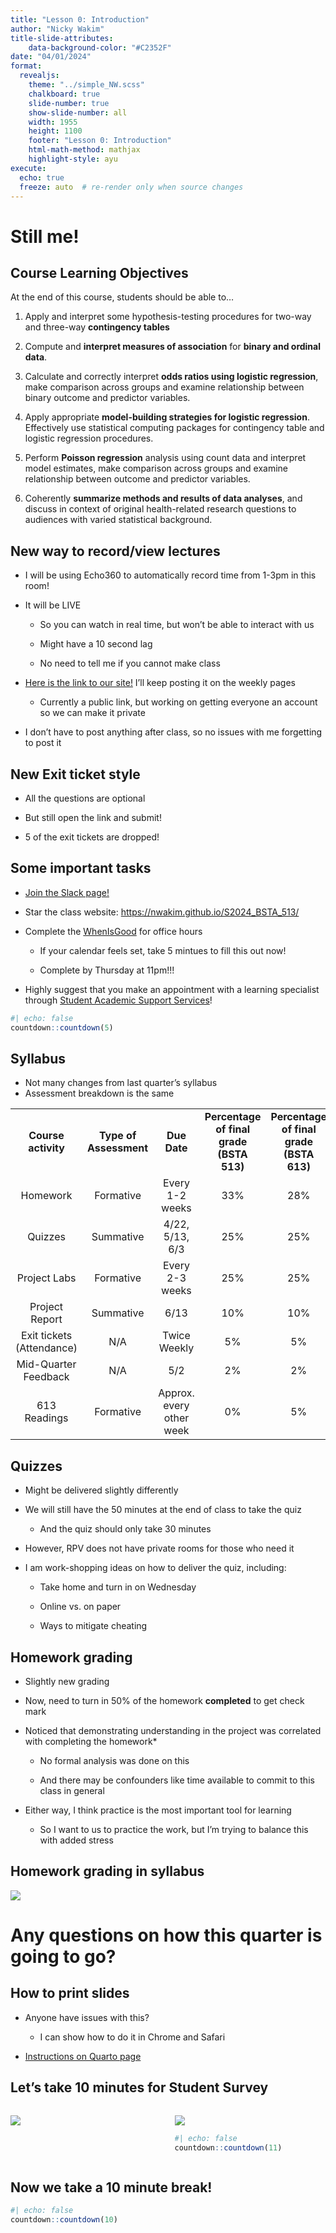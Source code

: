 ```yaml
---
title: "Lesson 0: Introduction"
author: "Nicky Wakim"
title-slide-attributes:
    data-background-color: "#C2352F"
date: "04/01/2024"
format: 
  revealjs:
    theme: "../simple_NW.scss"
    chalkboard: true
    slide-number: true
    show-slide-number: all
    width: 1955
    height: 1100
    footer: "Lesson 0: Introduction"
    html-math-method: mathjax
    highlight-style: ayu
execute:
  echo: true
  freeze: auto  # re-render only when source changes
---
```


# Still me!

## Course Learning Objectives

At the end of this course, students should be able to...

1.  Apply and interpret some hypothesis-testing procedures for two-way and three-way **contingency tables**

2.  Compute and **interpret measures of association** for **binary and ordinal data**.

3.  Calculate and correctly interpret **odds ratios using logistic regression**, make comparison across groups and examine relationship between binary outcome and predictor variables.

4.  Apply appropriate **model-building strategies for logistic regression**. Effectively use statistical computing packages for contingency table and logistic regression procedures.

5.  Perform **Poisson regression** analysis using count data and interpret model estimates, make comparison across groups and examine relationship between outcome and predictor variables.

6.  Coherently **summarize methods and results of data analyses**, and discuss in context of original health-related research questions to audiences with varied statistical background.

## New way to record/view lectures

-   I will be using Echo360 to automatically record time from 1-3pm in this room!

-   It will be LIVE

    -   So you can watch in real time, but won't be able to interact with us

    -   Might have a 10 second lag

    -   No need to tell me if you cannot make class

-   [Here is the link to our site!](https://echo360.org/section/1124906b-db5a-43c1-809d-5eadfbba4aad/public) I'll keep posting it on the weekly pages

    -   Currently a public link, but working on getting everyone an account so we can make it private

-   I don't have to post anything after class, so no issues with me forgetting to post it

## New Exit ticket style

-   All the questions are optional

-   But still open the link and submit!

-   5 of the exit tickets are dropped!

## Some important tasks

-   [Join the Slack page!](https://join.slack.com/t/bsta513613s24/shared_invite/zt-2fwl1ziz7-K98XEP_8qLEMzagVlzJWbQ)

-   Star the class website: [https://nwakim.github.io/S2024_BSTA_513/](https://nwakim.github.io/W2024_BSTA_512/){.uri}

-   Complete the [WhenIsGood](https://whenisgood.net/y87ezga) for office hours

    -   If your calendar feels set, take 5 mintues to fill this out now!

    -   Complete by Thursday at 11pm!!!

-   Highly suggest that you make an appointment with a learning specialist through [Student Academic Support Services](https://sakai.ohsu.edu/portal/site/Student_Support)!

```r
#| echo: false
countdown::countdown(5)
```

## Syllabus

-   Not many changes from last quarter's syllabus
-   Assessment breakdown is the same

|                           |                        |                          |                                          |                                          |
|:-------------------------:|:----------------------:|:------------------------:|:----------------------------------------:|:----------------------------------------:|
|    **Course activity**    | **Type of Assessment** |       **Due Date**       | **Percentage of final grade (BSTA 513)** | **Percentage of final grade (BSTA 613)** |
|         Homework          |       Formative        |     Every 1-2 weeks      |                   33%                    |                   28%                    |
|          Quizzes          |       Summative        |     4/22, 5/13, 6/3      |                   25%                    |                   25%                    |
|       Project Labs        |       Formative        |     Every 2-3 weeks      |                   25%                    |                   25%                    |
|      Project Report       |       Summative        |           6/13           |                   10%                    |                   10%                    |
| Exit tickets (Attendance) |          N/A           |       Twice Weekly       |                    5%                    |                    5%                    |
|   Mid-Quarter Feedback    |          N/A           |           5/2            |                    2%                    |                    2%                    |
|       613 Readings        |       Formative        | Approx. every other week |                    0%                    |                    5%                    |

## Quizzes

-   Might be delivered slightly differently

-   We will still have the 50 minutes at the end of class to take the quiz

    -   And the quiz should only take 30 minutes

-   However, RPV does not have private rooms for those who need it

-   I am work-shopping ideas on how to deliver the quiz, including:

    -   Take home and turn in on Wednesday

    -   Online vs. on paper

    -   Ways to mitigate cheating

## Homework grading

-   Slightly new grading

-   Now, need to turn in 50% of the homework **completed** to get check mark

-   Noticed that demonstrating understanding in the project was correlated with completing the homework\*

    -   No formal analysis was done on this

    -   And there may be confounders like time available to commit to this class in general

-   Either way, I think practice is the most important tool for learning

    -   So I want to us to practice the work, but I'm trying to balance this with added stress

## Homework grading in syllabus

![](images/HW_grading.png){fig-align="center"}

# Any questions on how this quarter is going to go?

## How to print slides

-   Anyone have issues with this?

    -   I can show how to do it in Chrome and Safari

-   [Instructions on Quarto page](https://quarto.org/docs/presentations/revealjs/presenting.html#print-to-pdf)

## Let's take 10 minutes for Student Survey

::: columns
::: {.column width="50%"}
![](images/Student_survey.png){fig-align="center"}
:::

::: {.column width="50%"}
![](images/Survey_QR.png){fig-align="center"}

```r
#| echo: false
countdown::countdown(11)
```
:::
:::

## Now we take a 10 minute break!

```r
#| echo: false
countdown::countdown(10)
```

